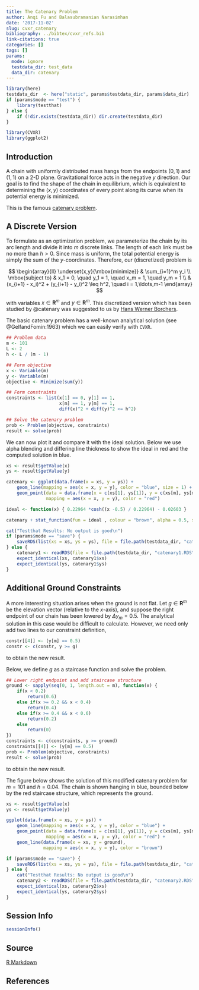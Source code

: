 ```yaml
---
title: The Catenary Problem
author: Anqi Fu and Balasubramanian Narasimhan
date: '2017-11-02'
slug: cvxr_catenary
bibliography: ../bibtex/cvxr_refs.bib
link-citations: true
categories: []
tags: []
params:
  mode: ignore
  testdata_dir: test_data
  data_dir: catenary
---
```


```r
library(here)
testdata_dir  <- here("static", params$testdata_dir, params$data_dir) 
if (params$mode == "test") {
    library(testthat)
} else {
    if (!dir.exists(testdata_dir)) dir.create(testdata_dir)
}
```

```r
library(CVXR)
library(ggplot2)
```

## Introduction

A chain with uniformly distributed mass hangs from the endpoints
$(0,1)$ and $(1,1)$ on a 2-D plane. Gravitational force acts in the
negative $y$ direction. Our goal is to find the shape of the chain in
equilibrium, which is equivalent to determining the $(x,y)$
coordinates of every point along its curve when its potential energy
is minimized.

This is the famous [catenary
problem](https://en.wikipedia.org/wiki/Catenary).


## A Discrete Version

To formulate as an optimization problem, we parameterize the chain by
its arc length and divide it into $m$ discrete links. The length of
each link must be no more than $h > 0$. Since mass is uniform, the
total potential energy is simply the sum of the
$y$-coordinates. Therefore, our (discretized) problem is

$$ 
\begin{array}{ll} \underset{x,y}{\mbox{minimize}} & \sum_{i=1}^m y_i \\ \mbox{subject to} & x_1 = 0, \quad y_1 = 1, \quad x_m = 1,
\quad y_m = 1 \\ & (x_{i+1} - x_i)^2 + (y_{i+1} - y_i)^2 \leq h^2,
\quad i = 1,\ldots,m-1 \end{array} 
$$

with variables $x \in {\mathbf R}^m$ and $y \in {\mathbf R}^m$. This
discretized version which has been studied by @catenary was suggested
to us by [Hans Werner
Borchers](http://hwborchers.lima-city.de/Presents/catenary.html).

The basic catenary problem has a well-known analytical solution
(see @GelfandFomin:1963) which we can easily verify with `CVXR`. 

```r
## Problem data
m <- 101
L <- 2
h <- L / (m - 1)

## Form objective
x <- Variable(m)
y <- Variable(m)
objective <- Minimize(sum(y))

## Form constraints
constraints <- list(x[1] == 0, y[1] == 1,
                    x[m] == 1, y[m] == 1,
                    diff(x)^2 + diff(y)^2 <= h^2)

## Solve the catenary problem
prob <- Problem(objective, constraints)
result <- solve(prob)
```

We can now plot it and compare it with the ideal solution. Below we
use alpha blending and differing line thickness to show the ideal in red and the computed solution in blue.


```r
xs <- result$getValue(x)
ys <- result$getValue(y)

catenary <- ggplot(data.frame(x = xs, y = ys)) +
    geom_line(mapping = aes(x = x, y = y), color = "blue", size = 1) +
    geom_point(data = data.frame(x = c(xs[1], ys[1]), y = c(xs[m], ys[m])),
               mapping = aes(x = x, y = y), color = "red") 

ideal <- function(x) { 0.22964 *cosh((x -0.5) / 0.22964) - 0.02603 }

catenary + stat_function(fun = ideal , colour = "brown", alpha = 0.5, size = 3)
```

```r
cat("Testthat Results: No output is good\n")
if (params$mode == "save") {
    saveRDS(list(xs = xs, ys = ys), file = file.path(testdata_dir, "catenary1.RDS"))
} else {
    catenary1 <- readRDS(file = file.path(testdata_dir, "catenary1.RDS"))
    expect_identical(xs, catenary1$xs)
    expect_identical(ys, catenary1$ys)
}
```

## Additional Ground Constraints

A more interesting situation arises when the ground is not flat. Let
$g \in {\mathbf R}^m$ be the elevation vector (relative to the $x$-axis),
and suppose the right endpoint of our chain has been lowered by
$\Delta y_m = 0.5$. The analytical solution in this case would be
difficult to calculate. However, we need only add two lines to our
constraint definition,

```r
constr[[4]] <- (y[m] == 0.5)
constr <- c(constr, y >= g)
```
to obtain the new result.

Below, we define $g$ as a staircase function and solve the problem.

```r
## Lower right endpoint and add staircase structure
ground <- sapply(seq(0, 1, length.out = m), function(x) {
    if(x < 0.2)
        return(0.6)
    else if(x >= 0.2 && x < 0.4)
        return(0.4)
    else if(x >= 0.4 && x < 0.6)
        return(0.2)
    else
        return(0)
})
constraints <- c(constraints, y >= ground)
constraints[[4]] <- (y[m] == 0.5)
prob <- Problem(objective, constraints)
result <- solve(prob)
```
to obtain the new result. 

The figure below shows the solution of this modified catenary problem
for $m = 101$ and $h = 0.04$. The chain is shown hanging in blue,
bounded below by the red staircase structure, which represents the
ground.

```r
xs <- result$getValue(x)
ys <- result$getValue(y)

ggplot(data.frame(x = xs, y = ys)) +
    geom_line(mapping = aes(x = x, y = y), color = "blue") +
    geom_point(data = data.frame(x = c(xs[1], ys[1]), y = c(xs[m], ys[m])),
               mapping = aes(x = x, y = y), color = "red") +
    geom_line(data.frame(x = xs, y = ground),
              mapping = aes(x = x, y = y), color = "brown")
```

```r
if (params$mode == "save") {
    saveRDS(list(xs = xs, ys = ys), file = file.path(testdata_dir, "catenary2.RDS"))
} else {
    cat("Testthat Results: No output is good\n")    
    catenary2 <- readRDS(file = file.path(testdata_dir, "catenary2.RDS"))
    expect_identical(xs, catenary2$xs)
    expect_identical(ys, catenary2$ys)
}
```



## Session Info

```r
sessionInfo()
```

## Source

[R Markdown](https://github.com/bnaras/cvxr_docs/blob/master/content/cvxr_examples/catenary.Rmd)

## References
